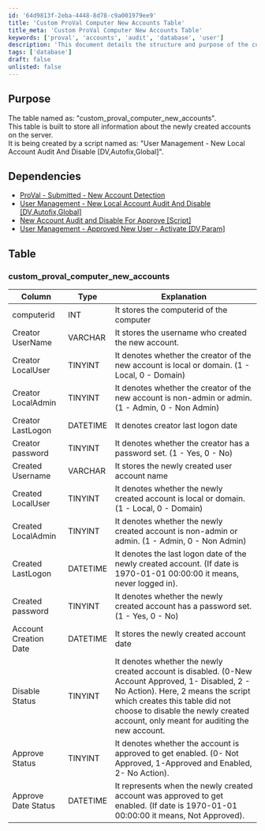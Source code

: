 ```yaml
---
id: '64d9813f-2eba-4448-8d78-c9a001979ee9'
title: 'Custom ProVal Computer New Accounts Table'
title_meta: 'Custom ProVal Computer New Accounts Table'
keywords: ['proval', 'accounts', 'audit', 'database', 'user']
description: 'This document details the structure and purpose of the custom_proval_computer_new_accounts table, which is designed to store information about newly created accounts on the server. It includes dependencies, column types, and explanations for each field in the table.'
tags: ['database']
draft: false
unlisted: false
---
```

## Purpose

The table named as: "custom_proval_computer_new_accounts".  
This table is built to store all information about the newly created accounts on the server.  
It is being created by a script named as: "User Management - New Local Account Audit And Disable [DV,Autofix,Global]".

## Dependencies

- [ProVal - Submitted - New Account Detection](https://proval.itglue.com/DOC-5078775-7695147)  
- [User Management - New Local Account Audit And Disable [DV,Autofix,Global]](https://proval.itglue.com/DOC-5078775-7771697)  
- [New Account Audit and Disable For Approve [Script]](https://proval.itglue.com/DOC-5078775-7695146)  
- [User Management - Approved New User - Activate [DV,Param]](https://proval.itglue.com/DOC-5078775-7771978)  

## Table

### custom_proval_computer_new_accounts

| Column                    | Type     | Explanation                                                                                          |
|--------------------------|----------|------------------------------------------------------------------------------------------------------|
| computerid               | INT      | It stores the computerid of the computer                                                             |
| Creator UserName         | VARCHAR  | It stores the username who created the new account.                                                 |
| Creator LocalUser        | TINYINT  | It denotes whether the creator of the new account is local or domain. (1 - Local, 0 - Domain)      |
| Creator LocalAdmin       | TINYINT  | It denotes whether the creator of the new account is non-admin or admin. (1 - Admin, 0 - Non Admin)|
| Creator LastLogon        | DATETIME | It denotes creator last logon date                                                                    |
| Creator password         | TINYINT  | It denotes whether the creator has a password set. (1 - Yes, 0 - No)                                |
| Created Username         | VARCHAR  | It stores the newly created user account name                                                        |
| Created LocalUser        | TINYINT  | It denotes whether the newly created account is local or domain. (1 - Local, 0 - Domain)            |
| Created LocalAdmin       | TINYINT  | It denotes whether the newly created account is non-admin or admin. (1 - Admin, 0 - Non Admin)      |
| Created LastLogon        | DATETIME | It denotes the last logon date of the newly created account. (If date is 1970-01-01 00:00:00 it means, never logged in). |
| Created password         | TINYINT  | It denotes whether the newly created account has a password set. (1 - Yes, 0 - No)                  |
| Account Creation Date    | DATETIME | It stores the newly created account date                                                              |
| Disable Status           | TINYINT  | It denotes whether the newly created account is disabled. (0-New Account Approved, 1- Disabled, 2 - No Action). Here, 2 means the script which creates this table did not choose to disable the newly created account, only meant for auditing the new account. |
| Approve Status           | TINYINT  | It denotes whether the account is approved to get enabled. (0- Not Approved, 1-Approved and Enabled, 2- No Action). |
| Approve Date Status      | DATETIME | It represents when the newly created account was approved to get enabled. (If date is 1970-01-01 00:00:00 it means, Not Approved). |












